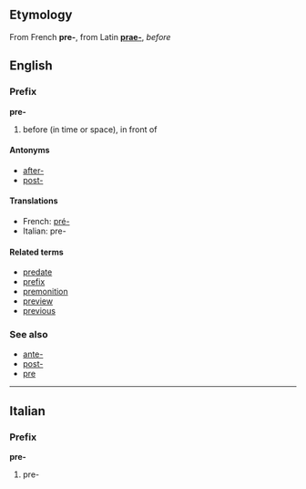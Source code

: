 ==Etymology==
From French '''pre-''', from Latin '''[[prae-]]''', ''before''

==English==
===Prefix===
'''pre-'''

# before (in time or space), in front of

====Antonyms====
*[[after-]]
*[[post-]]

====Translations====
*French: [[pré-]]
*Italian: pre-

====Related terms====
*[[predate]]
*[[prefix]]
*[[premonition]]
*[[preview]]
*[[previous]]

===See also===
*[[ante-]]
*[[post-]]
*[[pre]]<!--as a word in its own right-->

----
==Italian==
===Prefix===
'''pre-'''

#pre-